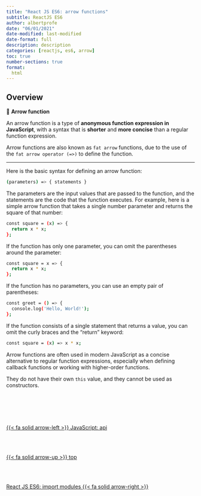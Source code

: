 ```yaml
---
title: "React JS ES6: arrow functions"
subtitle: ReactJS ES6
author: albertprofe
date: "06/01/2021"
date-modified: last-modified
date-format: full
description: description
categories: [reactjs, es6, arrow]
toc: true
number-sections: true
format:
  html
---
```


## Overview

::: {.summary}

📘 **Arrow function**

An arrow function is a type of **anonymous function expression in JavaScript**, with a syntax that is **shorter** and **more concise** than a regular function expression.

Arrow functions are also known as ``fat arrow`` functions, due to the use of the ``fat arrow operator (=>)`` to define the function.

:::

---

Here is the basic syntax for defining an arrow function:

``` .bash
(parameters) => { statements }
```

The parameters are the input values that are passed to the function, and the statements are the code that the function executes. For example, here is a simple arrow function that takes a single number parameter and returns the square of that number:

``` .bash
const square = (x) => {
  return x * x;
};
```

If the function has only one parameter, you can omit the parentheses around the parameter:

``` .bash
const square = x => {
  return x * x;
};
```

If the function has no parameters, you can use an empty pair of parentheses:

``` .bash
const greet = () => {
  console.log('Hello, World!');
};
```

If the function consists of a single statement that returns a value, you can omit the curly braces and the "return" keyword:

``` bash
const square = (x) => x * x;
```
::: {.column-margin}
Arrow functions are often used in modern JavaScript as a concise alternative to regular function expressions, especially when defining callback functions or working with higher-order functions.
:::

::: {.callout-important}
They do not have their own ``this`` value, and they cannot be used as constructors.
:::



<!--- navLinks -->
<br><br>
<div class=row>
<br>
<div class='column left previous'>
<br>
[{{< fa solid arrow-left >}} JavaScript: api](/reactjs/reactjs-js-api.qmd)
<br>
</div>
<br>
<div class='column center'>
<br>
[{{< fa solid arrow-up >}} top](#top)
<br>
</div>
<br>
<div class='column right next'>
<br>
[React JS ES6: import modules  {{< fa solid arrow-right >}}](/reactjs/reactjs-es6-import.qmd)
<br>
</div>
<br>
</div>
